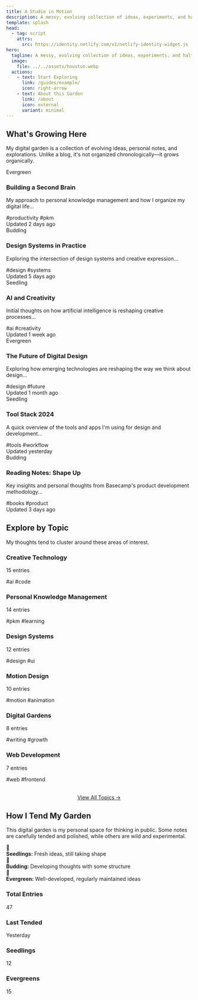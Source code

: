 ```yaml
---
title: A Studio in Motion
description: A messy, evolving collection of ideas, experiments, and half-finished brilliance—because staying in one lane was never the plan.
template: splash
head:
  - tag: script
    attrs:
      src: https://identity.netlify.com/v1/netlify-identity-widget.js
hero:
  tagline: A messy, evolving collection of ideas, experiments, and half-finished brilliance—because staying in one lane was never the plan.
  image:
    file: ../../assets/houston.webp
  actions:
    - text: Start Exploring
      link: /guides/example/
      icon: right-arrow
    - text: About this Garden
      link: /about
      icon: external
      variant: minimal
---
```



## What's Growing Here

My digital garden is a collection of evolving ideas, personal notes, and explorations. Unlike a blog, it's not organized chronologically—it grows organically.

<Tabs>
  <TabItem label="Recently Updated">
    <CardGrid stagger>
      <Card className="garden-card">
        <div class="garden-tag evergreen">Evergreen</div>
        <h3>Building a Second Brain</h3>
        <p>My approach to personal knowledge management and how I organize my digital life...</p>
        <div class="note-meta">
          <div class="tags">
            <span>#productivity</span>
            <span>#pkm</span>
          </div>
          <div class="updated">Updated 2 days ago</div>
        </div>
      </Card>
      <Card className="garden-card">
        <div class="garden-tag budding">Budding</div>
        <h3>Design Systems in Practice</h3>
        <p>Exploring the intersection of design systems and creative expression...</p>
        <div class="note-meta">
          <div class="tags">
            <span>#design</span>
            <span>#systems</span>
          </div>
          <div class="updated">Updated 5 days ago</div>
        </div>
      </Card>
      <Card className="garden-card">
        <div class="garden-tag seedling">Seedling</div>
        <h3>AI and Creativity</h3>
        <p>Initial thoughts on how artificial intelligence is reshaping creative processes...</p>
        <div class="note-meta">
          <div class="tags">
            <span>#ai</span>
            <span>#creativity</span>
          </div>
          <div class="updated">Updated 1 week ago</div>
        </div>
      </Card>
    </CardGrid>
  </TabItem>
  <TabItem label="Essays">
    <CardGrid stagger>
      <Card className="garden-card">
        <div class="garden-tag evergreen">Evergreen</div>
        <h3>The Future of Digital Design</h3>
        <p>Exploring how emerging technologies are reshaping the way we think about design...</p>
        <div class="note-meta">
          <div class="tags">
            <span>#design</span>
            <span>#future</span>
          </div>
          <div class="updated">Updated 1 month ago</div>
        </div>
      </Card>
    </CardGrid>
  </TabItem>
  <TabItem label="Quick Notes">
    <CardGrid stagger>
      <Card className="garden-card">
        <div class="garden-tag seedling">Seedling</div>
        <h3>Tool Stack 2024</h3>
        <p>A quick overview of the tools and apps I'm using for design and development...</p>
        <div class="note-meta">
          <div class="tags">
            <span>#tools</span>
            <span>#workflow</span>
          </div>
          <div class="updated">Updated yesterday</div>
        </div>
      </Card>
      <Card className="garden-card">
        <div class="garden-tag budding">Budding</div>
        <h3>Reading Notes: Shape Up</h3>
        <p>Key insights and personal thoughts from Basecamp's product development methodology...</p>
        <div class="note-meta">
          <div class="tags">
            <span>#books</span>
            <span>#product</span>
          </div>
          <div class="updated">Updated 3 days ago</div>
        </div>
      </Card>
    </CardGrid>
  </TabItem>
</Tabs>

## Explore by Topic

My thoughts tend to cluster around these areas of interest.

<div class="topic-grid">
  <Card className="garden-card topic-card">
    <h3>Creative Technology</h3>
    <p>15 entries</p>
    <div class="note-meta">
      <div class="tags">
        <span>#ai</span>
        <span>#code</span>
      </div>
    </div>
  </Card>
  <Card className="garden-card topic-card">
    <h3>Personal Knowledge Management</h3>
    <p>14 entries</p>
    <div class="note-meta">
      <div class="tags">
        <span>#pkm</span>
        <span>#learning</span>
      </div>
    </div>
  </Card>
  <Card className="garden-card topic-card">
    <h3>Design Systems</h3>
    <p>12 entries</p>
    <div class="note-meta">
      <div class="tags">
        <span>#design</span>
        <span>#ui</span>
      </div>
    </div>
  </Card>
  <Card className="garden-card topic-card">
    <h3>Motion Design</h3>
    <p>10 entries</p>
    <div class="note-meta">
      <div class="tags">
        <span>#motion</span>
        <span>#animation</span>
      </div>
    </div>
  </Card>
  <Card className="garden-card topic-card">
    <h3>Digital Gardens</h3>
    <p>8 entries</p>
    <div class="note-meta">
      <div class="tags">
        <span>#writing</span>
        <span>#growth</span>
      </div>
    </div>
  </Card>
  <Card className="garden-card topic-card">
    <h3>Web Development</h3>
    <p>7 entries</p>
    <div class="note-meta">
      <div class="tags">
        <span>#web</span>
        <span>#frontend</span>
      </div>
    </div>
  </Card>
</div>

<div style="text-align: center; margin-top: 2rem;">
  <a href="/topics" class="button">View All Topics →</a>
</div>

## How I Tend My Garden

This digital garden is my personal space for thinking in public. Some notes are carefully tended and polished, while others are wild and experimental.

<div class="garden-info">
  <div class="growth-stages-list">
    <div class="stage-item">
      <span class="stage-icon seedling">🌱</span>
      <div class="stage-info">
        <strong>Seedlings:</strong> Fresh ideas, still taking shape
      </div>
    </div>
    <div class="stage-item">
      <span class="stage-icon budding">🌿</span>
      <div class="stage-info">
        <strong>Budding:</strong> Developing thoughts with some structure
      </div>
    </div>
    <div class="stage-item">
      <span class="stage-icon evergreen">🌳</span>
      <div class="stage-info">
        <strong>Evergreen:</strong> Well-developed, regularly maintained ideas
      </div>
    </div>
  </div>

  <Card className="garden-stats">
    <div class="stats-grid">
      <div class="stat">
        <h3>Total Entries</h3>
        <p>47</p>
      </div>
      <div class="stat">
        <h3>Last Tended</h3>
        <p>Yesterday</p>
      </div>
      <div class="stat">
        <h3>Seedlings</h3>
        <p>12</p>
      </div>
      <div class="stat">
        <h3>Evergreens</h3>
        <p>15</p>
      </div>
    </div>
  </Card>
</div>
